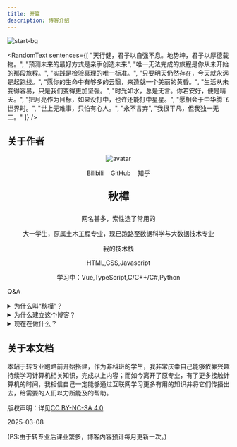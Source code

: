 ```yaml
---
title: 开篇
description: 博客介绍
---
```


![start-bg](../../assets/start-img/start-bg.jpg)


<RandomText sentences={[
  "天行健，君子以自强不息。地势坤，君子以厚德载物。",
  "预测未来的最好方式是亲手创造未来",
  "唯一无法完成的旅程是你从未开始的那段旅程。",
  "实践是检验真理的唯一标准。",
  "只要明天仍然存在，今天就永远是起跑线。",
  "愿你的生命中有够多的云翳，来造就一个美丽的黄昏。",
  "生活从未变得容易，只是我们变得更加坚强。",
  "时光如水，总是无言。你若安好，便是晴天。",
  "把月亮作为目标，如果没打中，也许还能打中星星。",
  "愿相会于中华腾飞世界时。",
  "世上无难事，只怕有心人。",
  "永不言弃",
  "我很平凡，但我独一无二。"
]} />

## 关于作者
<center>

![avatar](../../assets/start-img/avatar_resized.jpg)

<div class="container-icon">
<a href="https://space.bilibili.com/3546706348084176" style="padding: 6px;font-size: 14px;text-decoration: none;" className="iconfont icon-bilibili">Bilibili</a>
<a href="https://github.com/maindraster" style="padding: 6px;font-size: 14px;text-decoration: none;" className="iconfont icon-github">GitHub</a>
<a href="https://www.zhihu.com/people/qcng" style="padding: 6px;font-size: 14px;text-decoration: none;" className="iconfont icon-zhihu">知乎</a>
</div>

<p style="font-size: 24px"><b>秋樺</b></p>
网名甚多，索性选了常用的

大一学生，原属土木工程专业，现已跑路至数据科学与大数据技术专业

我的技术栈

HTML,CSS,Javascript

学习中：Vue,TypeScript,C/C++/C#,Python

</center>  

Q&A

<details>
<summary>为什么叫“秋樺”？</summary>
因为喜欢秋天的富饶、成功与收获,也喜欢白桦的温柔、坚韧、治愈与新生，所以二者各取一字，就叫秋樺。
</details>

<details>
<summary>为什么建立这个博客？</summary>

1. 可以当简历（笑）；  

2. 分享自己学习/生活过程中遇到的困难、个人解决这些问题的方式方法，以及一些杂项教程。
</details>

<details>
<summary>现在在做什么？</summary>
目前主要补习转专业后落下的课程，其余时间学习Vue3.0和TypeScript，以及写写js作练习；

其次就是持续完善本站内容，写点经验之谈以及杂七杂八的教程；

（个人笔记有些杂乱，整理完成后会挑选部分上传至此）

之后可能会根据兴趣学些其他工科专业的内容，比如STM32单片机之类的🤔。
</details>

## 关于本文档
本站于转专业跑路前开始搭建，作为非科班的学生，我非常庆幸自己能够依靠兴趣持续学习计算机相关知识，完成以上内容；而如今离开了原专业，有了更多接触计算机的时间，我相信自己一定能够通过互联网学习更多有用的知识并将它们传播出去，给需要的人们以力所能及的帮助。

版权声明：详见[CC BY-NC-SA 4.0](https://creativecommons.org/licenses/by-nc-sa/4.0/)

2025-03-08

(PS:由于转专业后课业繁多，博客内容预计每月更新一次。)